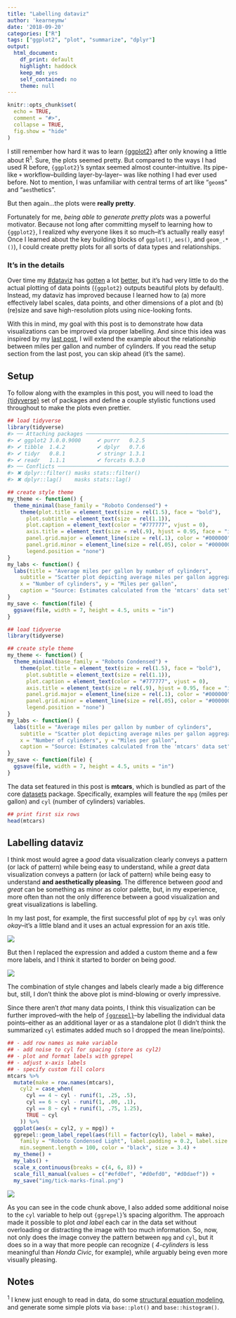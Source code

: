 ```yaml
---
title: "Labelling dataviz"
author: 'kearneymw'
date: '2018-09-20'
categories: ["R"]
tags: ["ggplot2", "plot", "summarize", "dplyr"]
output: 
  html_document: 
    df_print: default
    highlight: haddock
    keep_md: yes
    self_contained: no
    theme: null
---
```


```r
knitr::opts_chunk$set(
  echo = TRUE, 
  comment = "#>", 
  collapse = TRUE,
  fig.show = "hide"
)
```


I still remember how hard it was to learn [{ggplot2}](https://ggplot2.tidyverse.org)
after only knowing a little about R<sup>1</sup>. Sure, the plots seemed pretty. 
But compared to the ways I had used R before, `{ggplot2}`'s syntax seemed almost 
counter-intuitive. Its pipe-like `+` workflow–building layer-by-layer–
was like nothing I had ever used before. Not to mention, I was unfamiliar 
with central terms of art like "`geom`s" and "`aes`thetics". 

But then again...the plots were **really pretty**.

Fortunately for me, _being able to generate pretty plots_ was a powerful 
motivator. Because not long after committing myself to learning how to `{ggplot2}`, 
I realized why everyone likes it so much–it's actually really 
easy! Once I learned about the key building blocks of `ggplot()`, `aes()`, 
and `geom_.*()`), I could create pretty plots for all sorts of data types and 
relationships.

### It's in the details

Over time my [#dataviz](https://twitter.com/search?q=%23rstats%20%23dataviz&src=typed_query&f=image)
has [gotten](https://twitter.com/kearneymw/status/762833157578162180/photo/1) a lot [better](https://twitter.com/kearneymw/status/1040702237310365701/photo/1), but it's had very little 
to do the actual plotting of data points (`{ggplot2}` outputs beautiful plots by 
default). Instead, my dataviz has improved because I learned how to (a) more 
effectively label scales, data points, and other dimensions of a plot and (b) 
(re)size and save high-resolution plots using nice-looking fonts.

With this in mind, my goal with this post is to demonstrate how data 
visualizations can be improved via proper labelling. And since this idea was 
inspired by my [last post](../post/2018-09-17-tick-marks-var-names-and-ggplot2),
I will extend the example about the relationship between miles per gallon and 
number of cylinders. If you read the setup section from the last post, you can 
skip ahead (it's the same).

## Setup

To follow along with the examples in this post, you will need to load the 
[{tidyverse}](https://tidyverse.org) set of packages and define a couple stylistic 
functions used throughout to make the plots even prettier.

```r
## load tidyverse
library(tidyverse)
#> ── Attaching packages ───────────────────────────────────────────────────── tidyverse 1.2.1 ──
#> ✔ ggplot2 3.0.0.9000     ✔ purrr   0.2.5     
#> ✔ tibble  1.4.2          ✔ dplyr   0.7.6     
#> ✔ tidyr   0.8.1          ✔ stringr 1.3.1     
#> ✔ readr   1.1.1          ✔ forcats 0.3.0
#> ── Conflicts ──────────────────────────────────────────────────────── tidyverse_conflicts() ──
#> ✖ dplyr::filter() masks stats::filter()
#> ✖ dplyr::lag()    masks stats::lag()

## create style theme
my_theme <- function() {
  theme_minimal(base_family = "Roboto Condensed") + 
    theme(plot.title = element_text(size = rel(1.5), face = "bold"), 
      plot.subtitle = element_text(size = rel(1.1)),
      plot.caption = element_text(color = "#777777", vjust = 0),
      axis.title = element_text(size = rel(.9), hjust = 0.95, face = "italic"),
      panel.grid.major = element_line(size = rel(.1), color = "#000000"), 
      panel.grid.minor = element_line(size = rel(.05), color = "#000000"), 
      legend.position = "none")
}
my_labs <- function() {
  labs(title = "Average miles per gallon by number of cylinders", 
    subtitle = "Scatter plot depicting average miles per gallon aggregated by number of cylinders",
    x = "Number of cylinders", y = "Miles per gallon",
    caption = "Source: Estimates calculated from the 'mtcars' data set")
}
my_save <- function(file) {
  ggsave(file, width = 7, height = 4.5, units = "in")
}
```

```r
## load tidyverse
library(tidyverse)

## create style theme
my_theme <- function() {
  theme_minimal(base_family = "Roboto Condensed") + 
    theme(plot.title = element_text(size = rel(1.5), face = "bold"), 
      plot.subtitle = element_text(size = rel(1.1)),
      plot.caption = element_text(color = "#777777", vjust = 0),
      axis.title = element_text(size = rel(.9), hjust = 0.95, face = "italic"),
      panel.grid.major = element_line(size = rel(.1), color = "#000000"), 
      panel.grid.minor = element_line(size = rel(.05), color = "#000000"), 
      legend.position = "none")
}
my_labs <- function() {
  labs(title = "Average miles per gallon by number of cylinders", 
    subtitle = "Scatter plot depicting average miles per gallon aggregated by number of cylinders",
    x = "Number of cylinders", y = "Miles per gallon",
    caption = "Source: Estimates calculated from the 'mtcars' data set")
}
my_save <- function(file) {
  ggsave(file, width = 7, height = 4.5, units = "in")
}
```

The data set featured in this post is **mtcars**, which is bundled as part of 
the core [datasets](https://stat.ethz.ch/R-manual/R-devel/library/datasets/html/mtcars.html) 
package. Specifically, examples will feature the `mpg` (miles per gallon) 
and `cyl` (number of cylinders) variables.

```r
## print first six rows
head(mtcars)
```

## Labelling dataviz

I think most would agree a _good_ data visualization clearly 
conveys a pattern (or lack of pattern) while being easy to understand, while a 
_great_ data visualization conveys a pattern (or lack of pattern) while 
being easy to understand **and aesthetically pleasing**. The difference between
_good_ and _great_ can be something as minor as color palette, but, in my 
experience, more often than not the only difference between a good visualization
and great visualizations is labelling.

In my last post, for example, the first successful plot of `mpg` by `cyl` was 
only _okay_–it's a little bland and it uses an actual expression for an axis title.

<p style="align:center"> <img src="../img/tick-marks.png"> </p>

But then I replaced the expression and added a custom theme and a few more labels, 
and I think it started to border on being _good_.

<p style="align:center"> <img src="../img/with-labs.png"> </p>

The combination of style changes and labels clearly made a big difference but, still, 
I don't think the above plot is mind-blowing or overly impressive.

Since there aren't _that_ many data points, I think this visualization can be 
further improved–with the help of [`{ggrepel}`](https://github.com/slowkow/ggrepel)–by 
labelling the individual data points–either as an additional layer or as a 
standalone plot (I didn't think the summarized `cyl` estimates added much so I 
dropped the mean line/points).

```r
## - add row names as make variable
## - add noise to cyl for spacing (store as cyl2)
## - plot and format labels with ggrepel
## - adjust x-axis labels
## - specify custom fill colors
mtcars %>%
  mutate(make = row.names(mtcars),
    cyl2 = case_when(
      cyl == 4 ~ cyl - runif(1, .25, .5),
      cyl == 6 ~ cyl - runif(1, .00, .1),
      cyl == 8 ~ cyl + runif(1, .75, 1.25), 
      TRUE ~ cyl
    )) %>%
  ggplot(aes(x = cyl2, y = mpg)) + 
  ggrepel::geom_label_repel(aes(fill = factor(cyl), label = make), 
    family = "Roboto Condensed Light", label.padding = 0.2, label.size = .25, 
    min.segment.length = 100, color = "black", size = 3.4) + 
  my_theme() + 
  my_labs() + 
  scale_x_continuous(breaks = c(4, 6, 8)) + 
  scale_fill_manual(values = c("#efd0ef", "#d0efd0", "#d0daef")) +
  my_save("img/tick-marks-final.png")
```

<p style="align:center"> <img src="../img/tick-marks-final.png"> </p>

As you can see in the code chunk above, I also added some additional noise to 
the `cyl` variable to help out `{ggrepel}`'s spacing algorithm. The approach 
made it possible to plot _and label_ each car in the data set without overloading
or distracting the image with too much information. So, now, not only does the 
image convey the pattern between `mpg` and `cyl`, but it does so in a way that 
more people can recognize ( _4-cylinders_ is less meaningful than _Honda Civic_, for example),
while arguably being even more visually pleasing.

## Notes

<sup>1</sup> I knew just enough to read in data,
do some [structural equation modeling](http://lavaan.ugent.be/), and 
generate some simple plots via `base::plot()` and `base::histogram()`.
